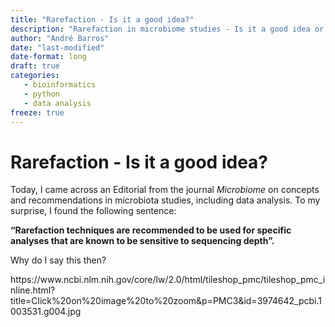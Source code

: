 ```yaml
---
title: "Rarefaction - Is it a good idea?"
description: "Rarefaction in microbiome studies - Is it a good idea or just a bad practice? What are the alternatives?"
author: "André Barros"
date: "last-modified"
date-format: long
draft: true
categories: 
   - bioinformatics
   - python
   - data analysis
freeze: true
---
```



# Rarefaction - Is it a good idea?

Today, I came across an Editorial from the journal <i>Microbiome</i> on concepts and recommendations in microbiota studies, including data analysis. To my surprise, I found the following sentence: 

**"Rarefaction techniques are recommended to be used for specific analyses that are known to be sensitive to sequencing depth".**

Why do I say this then? 

<img>https://www.ncbi.nlm.nih.gov/core/lw/2.0/html/tileshop_pmc/tileshop_pmc_inline.html?title=Click%20on%20image%20to%20zoom&p=PMC3&id=3974642_pcbi.1003531.g004.jpg</img>

